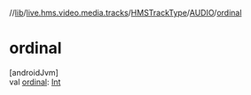 //[lib](/api-reference/android/v2/home/content)/[live.hms.video.media.tracks](../../index)/[HMSTrackType](../index)/[AUDIO](index)/[ordinal](ordinal)

# ordinal

[androidJvm]\
val [ordinal](ordinal): [Int](https://kotlinlang.org/api/latest/jvm/stdlib/kotlin/-int/index.html)

